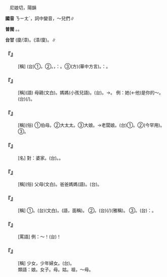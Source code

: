 
=={{ruby|娘|ㄋㄧㄤˊ}}==

　尼娘切，陽韻

'''國音''' <rt>ㄋㄧㄤˊ</rt>{{ruby|。|ㄋㄧㄚˊ}}，詞中變音，～兒們∥

'''普閩''' {{ruby|(文)|ㄌㄧㆲˊ}}。{{ruby|(白)|ㄋㄧㄨˊ}}{{ruby|。|ㄋㄧㄚˊ}}。

'''台甘''' {{ruby|(文)|ㄌㄧㆲˊ}}{{ruby|/|ㄌㄧㄤˊ}}(廈/漳)。{{ruby|(語)|ㄋㄧㆦˊ}}{{ruby|/|ㄋㄧㄨˊ}}(漳/廈)。{{ruby|(語)|ㄋㄧㄚˊ}}∥

    

==='''『{{ruby|娘|ㄋㄧㄤˊ}}{{ruby|娘|ㄋㄧㄤ}}』'''===
: [稱] (台)①{{ruby|稱|ㄑㄧㄥ}}{{ruby|呼|ㄏㆦ}}{{ruby|皇|ㄏㆲˊ}}{{ruby|后|ㄏㄧㄜ˫}}。②{{ruby|稱|ㄑㄧㄥ}}{{ruby|呼|ㄏㆦ}}{{ruby|女|ㄌㄨˋ}}{{ruby|/|ㄌㄧˋ}}{{ruby|神|ㄒㄧㄣˊ}}。{{ruby|台|ㄉㄞˊ}}{{ruby|語|ㆣㄨˋ}}{{ruby|/|ㆣㄧˋ}}{{ruby|也|ㄧㄚ˫}}{{ruby|有|ㄨ˫}}，{{ruby|如|ㆡㄨˊ}}{{ruby|/|ㄌㄨˊ}}：{{ruby|註|ㄗㄨ˪}}{{ruby|生|ㄙㆥ}}{{ruby|/|ㄒㆪ}}{{ruby|娘|ㄋㄧㄨˊ}}{{ruby|娘|ㄋㄧㄨˊ}}。③(方)(華中方言){{ruby|稱|ㄑㄧㄥ}}{{ruby|祖|ㄗㆦˋ}}{{ruby|母|ㆠㄧㄜˋ}}。{{ruby|台|ㄉㄞˊ}}{{ruby|語|ㆣㄨˋ}}{{ruby|/|ㆣㄧˋ}}{{ruby|稱|ㄑㄧㄥ}}：{{ruby|阿|ㄚ}}{{ruby|媽|ㄇㄚˋ}}。
    

==='''『{{ruby|娘|ㄋㄧㄤˊ}}』'''===
: [稱](語) 母親(文白)。媽媽(小孩兒語)。(台){{ruby|俺|ㄢ˫}}{{ruby|娘|ㄋㄧㄚˊ}}。→{{ruby|阿|ㄚ}}{{ruby|母|ㆠㄨˋ}}。 例：她(←他)是你的～。(台){{ruby|伊|ㄧ}}{{ruby|是|ㄒㄧ˫}}{{ruby|汝|ㄌㄧˋ}}{{ruby|丌|ㆤ}}{{ruby|老|ㄌㄠ˫}}{{ruby|母|ㆠㄨˋ}}(/{{ruby|您|ㄌㄧㄣˋ}}{{ruby|老|ㄌㄠ˫}}{{ruby|母|ㆠㄨˋ}})。
    

==='''『{{ruby|大|ㄉㄚˋ}}{{ruby|娘|ㄋㄧㄤˊ}}』'''===
: [稱](俗) ①伯母。②大太太。③大娘{{ruby|子|·ㄗˇ}}。→老闆娘。(台)①{{ruby|阿|ㄚ}}{{ruby|姆|ㆬˋ}}。②{{ruby|大|ㄉㄨㄚ˫}}{{ruby|太|ㄊㄞ˪}}(今罕用)。③{{ruby|頭|ㄊㄠˊ}}{{ruby|家|ㄍㆤ}}{{ruby|娘|ㄋㄧㆦˊ}}{{ruby|/|ㄋㄧㄨˊ}}。
    

==='''『{{ruby|娘|ㄋㄧㄤˊ}}{{ruby|家|ㄐㄧㄚ}}』'''===
: [名] 對：婆家。(台){{ruby|爸|ㄅㆤ˫}}{{ruby|母|ㆠㄨˋ}}{{ruby|/|ㆠㄜˋ}}{{ruby|厝|ㄘㄨ˪}}。{{ruby|外|ㆣㄨㄚ˫}}{{ruby|家|ㄍㆤ}}。
    

==='''『{{ruby|爹|ㄉㄧㄝ}}{{ruby|娘|ㄋㄧㄤˊ}}』'''===
: [稱](俗) 父母(文白)。爸爸媽媽(語)。(台){{ruby|爹|ㄉㄧㄚ}}{{ruby|娘|ㄋㄧㄨˊ}}。
    

==='''『{{ruby|姑|ㄍㄨ}}{{ruby|娘|ㄋㄧㄤˊ}}』'''===
: [稱] ①{{ruby|姑|ㄍㄨ}}{{ruby|娘|ㄋㄧㄤˊ}}。(台){{ruby|姑|ㄍㆦ}}{{ruby|母|ㆠㄧㄜˋ}}(文白)。{{ruby|阿|ㄚ}}{{ruby|姑|ㄍㆦ}}(語，面稱)。 ②{{ruby|姑|ㄍㄨ}}{{ruby|娘|ㄋㄧㄤ}}。(台){{ruby|姑|ㄍㆦ}}{{ruby|娘|ㄋㄧㄨˊ}}(/{{ruby|小|ㄒㄧㄜˋ}}{{ruby|姐|ㄐㄧㄚˋ}})(雅稱)。 ③{{ruby|姑|ㄍㄨ}}{{ruby|娘|ㄋㄧㄚˊ}}{{ruby|兒|ㄦ}}。(台){{ruby|指|ㄐㄧˋ}}：{{ruby|妓|ㄍㄧ}}{{ruby|女|ㄌㄧˋ}}{{ruby|/|ㄌㄨˋ}}{{ruby|之|ㄐㄧ}}{{ruby|類|ㄌㄨㄧ˫}}。
    

==='''『{{ruby|小|ㄒㄧㄠˇ}}{{ruby|娘|ㄋㄧㄤˊ}}{{ruby|生|·ㄕㄥ}}』'''===
: [罵語] 例：～！(台){{ruby|雜|ㄗㄚㆴ ͘}}{{ruby|種|ㄐㄧㄥˋ}}{{ruby|仔|ㄚ}}！
    

==='''『{{ruby|小|ㄒㄧㄠˇ}}{{ruby|娘|ㄋㄧㄤˊ}}{{ruby|子|·ㄗˇ}}』'''===
: [稱] 少女，少年婦女。(台){{ruby|阿|ㄚ}}{{ruby|娘|ㄋㄧㆦˊ}}{{ruby|/|ㄋㄧㄨˊ}}{{ruby|仔|ㄚ}}。
:類語：娘。女子。母。姑。祖，～母。
:
    
